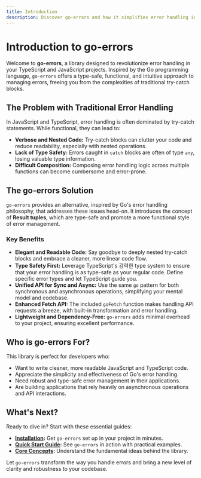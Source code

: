 ```yaml
---
title: Introduction
description: Discover go-errors and how it simplifies error handling in TypeScript and JavaScript.
---
```


# Introduction to go-errors

Welcome to **go-errors**, a library designed to revolutionize error handling in your TypeScript and JavaScript projects. Inspired by the Go programming language, `go-errors` offers a type-safe, functional, and intuitive approach to managing errors, freeing you from the complexities of traditional try-catch blocks.

## The Problem with Traditional Error Handling

In JavaScript and TypeScript, error handling is often dominated by try-catch statements. While functional, they can lead to:

- **Verbose and Nested Code:**  Try-catch blocks can clutter your code and reduce readability, especially with nested operations.
- **Lack of Type Safety:**  Errors caught in `catch` blocks are often of type `any`, losing valuable type information.
- **Difficult Composition:**  Composing error handling logic across multiple functions can become cumbersome and error-prone.

## The go-errors Solution

`go-errors` provides an alternative, inspired by Go's error handling philosophy, that addresses these issues head-on.  It introduces the concept of **Result tuples**, which are type-safe and promote a more functional style of error management.

### Key Benefits

- **Elegant and Readable Code:**  Say goodbye to deeply nested try-catch blocks and embrace a cleaner, more linear code flow.
- **Type Safety First:**  Leverage TypeScript's 강력한 type system to ensure that your error handling is as type-safe as your regular code. Define specific error types and let TypeScript guide you.
- **Unified API for Sync and Async:**  Use the same `go` pattern for both synchronous and asynchronous operations, simplifying your mental model and codebase.
- **Enhanced Fetch API:**  The included `goFetch` function makes handling API requests a breeze, with built-in transformation and error handling.
- **Lightweight and Dependency-Free:**  `go-errors` adds minimal overhead to your project, ensuring excellent performance.

## Who is go-errors For?

This library is perfect for developers who:

- Want to write cleaner, more readable JavaScript and TypeScript code.
- Appreciate the simplicity and effectiveness of Go's error handling.
- Need robust and type-safe error management in their applications.
- Are building applications that rely heavily on asynchronous operations and API interactions.

## What's Next?

Ready to dive in?  Start with these essential guides:

- **[Installation](/docs/getting-started/installation):**  Get `go-errors` set up in your project in minutes.
- **[Quick Start Guide](/docs/getting-started/quick-start-guide):**  See `go-errors` in action with practical examples.
- **[Core Concepts](/docs/getting-started/core-concepts):**  Understand the fundamental ideas behind the library.

Let `go-errors` transform the way you handle errors and bring a new level of clarity and robustness to your codebase.
